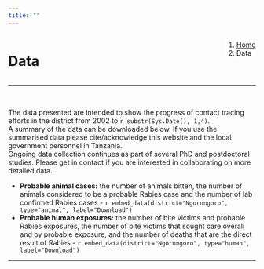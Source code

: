 ```yaml
---
title: ""
---
```


<!--Create a block for title and breadcrumbs to appear on same line-->
<div style="width: 100%; display: inline-block;">
<div style="float: left;">
<h1>Data</h1>
</div>
<div style="float: right;">
<ol class="breadcrumb" style="background-color:white;">
  <li class="breadcrumb-item"><a href="index.html">Home</a></li>
  <li class="breadcrumb-item active">Data</li>
</ol>
</div>
</div>
<hr class="hr-orange">

<br>
  
<!--Begin page content!-->
  
The data presented are intended to show the progress of contact tracing efforts in the district from 2002 to `r substr(Sys.Date(), 1,4)`.  
A summary of the data can be downloaded below. If you use the summarised data please cite/acknowledge this website and the local government personnel in Tanzania.  
Ongoing data collection continues as part of several PhD and postdoctoral studies. Please get in contact if you are interested in collaborating on more detailed data.  
  
  * <b>Probable animal cases:</b> the number of animals bitten, the number of animals considered to be a probable Rabies case and the number of lab confirmed Rabies cases  - `r embed_data(district="Ngorongoro", type="animal", label="Download")`  
  * <b>Probable human exposures:</b> the number of bite victims and probable Rabies exposures, the number of bite victims that sought care overall and by probable exposure, and the number of deaths that are the direct result of Rabies - `r embed_data(district="Ngorongoro", type="human", label="Download")`

*** 